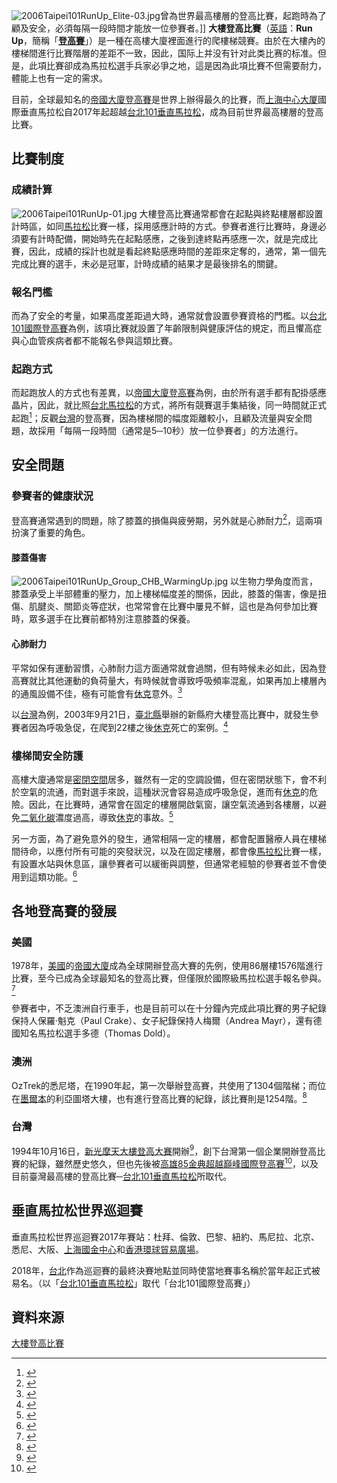 [[File:2006Taipei101RunUp_Elite-03.jpg|thumb]]曾為世界最高樓層的登高比賽，起跑時為了顧及安全，必須每隔一段時間才能放一位參賽者。]]
'''大樓登高比賽'''（[[英語|英語]]：'''Run Up'''，簡稱「'''[[登高賽|登高賽]]'''」）是一種在高樓大廈裡面進行的爬樓梯競賽。由於在大樓內的樓梯間進行比賽階層的差距不一致，因此，国际上并没有针对此类比赛的标准。但是，此項比賽卻成為馬拉松選手兵家必爭之地，這是因為此項比賽不但需要耐力，體能上也有一定的需求。

目前，全球最知名的[[帝國大廈登高賽|帝國大廈登高賽]]是世界上辦得最久的比賽，而[[上海中心大厦|上海中心大厦]]國際垂直馬拉松自2017年起超越[[台北101垂直馬拉松|台北101垂直馬拉松]]，成為目前世界最高樓層的登高比賽。

==比賽制度==
===成績計算===
[[File:2006Taipei101RunUp-01.jpg|thumb]]
大樓登高比賽通常都會在起點與終點樓層都設置計時區，如同[[馬拉松|馬拉松]]比賽一樣，採用感應計時的方式。參賽者進行比賽時，身邊必須要有計時配備，開始時先在起點感應，之後到達終點再感應一次，就是完成比賽，因此，成績的採計也就是看起終點感應時間的差距來定奪的，通常，第一個先完成比賽的選手，未必是冠軍，計時成績的結果才是最後排名的關鍵。
===報名門檻===
而為了安全的考量，如果高度差距過大時，通常就會設置參賽資格的門檻。以[[台北101國際登高賽|台北101國際登高賽]]為例，該項比賽就設置了年齡限制與健康評估的規定，而且懼高症與心血管疾病者都不能報名參與這類比賽。

===起跑方式===
而起跑放人的方式也有差異，以[[帝國大廈登高賽|帝國大廈登高賽]]為例，由於所有選手都有配掛感應晶片，因此，就比照[[台北馬拉松|台北馬拉松]]的方式，將所有競賽選手集結後，同一時間就正式起跑<ref>{{cite news|url=https://www.theguardian.com/sport/2017/feb/09/empire-state-building-run-up-2017-suzy-walsham-rebecca-sdoia|title=Running up the Empire State Building is exhausting - and hugely rewarding|author=Tom Gottlieb|publisher=[[衛報|衛報]]|date=2017年2月9日|accessdate=2019年11月20日|language=en|archive-date=2019年4月14日|archive-url=https://web.archive.org/web/20190414234257/https://www.theguardian.com/sport/2017/feb/09/empire-state-building-run-up-2017-suzy-walsham-rebecca-sdoia|dead-url=no}}</ref>；反觀[[台灣|台灣]]的登高賽，因為樓梯間的幅度距離較小，且顧及流量與安全問題，故採用「每隔一段時間（通常是5─10秒）放一位參賽者」的方法進行。

==安全問題==
===參賽者的健康狀況===
登高賽通常遇到的問題，除了膝蓋的損傷與疲勞期，另外就是心肺耐力<ref>{{cite web|url=http://tyh.com.tw/15Fatness/Fatness003.php|author=-{涂}-富籌|title=肥胖朋友 別逞強登高搶流行|date=2005年12月5日|accessdate=2007年3月17日|deadurl=yes|archiveurl=https://web.archive.org/web/20070929004401/http://tyh.com.tw/15Fatness/Fatness003.php|archivedate=2007年9月29日}}</ref>，這兩項扮演了重要的角色。
====膝蓋傷害====
[[File:2006Taipei101RunUp_Group_CHB_WarmingUp.jpg|thumb]]
以生物力學角度而言，膝蓋承受上半部體重的壓力，加上樓梯幅度差的關係，因此，膝蓋的傷害，像是扭傷、肌腱炎、關節炎等症狀，也常常會在比賽中屢見不鮮，這也是為何參加比賽時，眾多選手在比賽前都特別注意膝蓋的保養。
====心肺耐力====
平常如保有運動習慣，心肺耐力這方面通常就會過關，但有時候未必如此，因為登高賽就比其他運動的負荷量大，有時候就會導致呼吸頻率混亂，如果再加上樓層內的通風設備不佳，極有可能會有[[休克|休克]]意外。<ref>{{cite news|title=爬上101 心肺ㄍ一ㄥ得住嗎？負荷過大 曾發生猝死 建議日爬10~15層樓梯 每分鐘50~100階 痛就停止|author=陳俊忠（台灣運動健康學會理事長）|date=2005年11月8日|publisher=[[聯合報|聯合報]]|page=E4|work=健康}}</ref>

以[[台灣|台灣]]為例，2003年9月21日，[[新北市|臺北縣]]舉辦的新縣府大樓登高比賽中，就發生參賽者因為呼吸急促，在爬到22樓之後[[休克|休克]]死亡的案例。<ref>{{cite news|title=北縣主辦爬樓梯賽 46歲體育老師猝死 跑到22樓休克倒地 初判心肌梗塞不治 意外死亡可獲理賠兩百萬|author=林全洲|coauthor=饒磐安|date=2003年9月22日|publisher=[[聯合報|聯合報]]|page=A5|work=話題}}</ref>

===樓梯間安全防護===
高樓大廈通常是[[密閉空間|密閉空間]]居多，雖然有一定的空調設備，但在密閉狀態下，會不利於空氣的流通，而對選手來說，這種狀況會容易造成呼吸急促，進而有[[休克|休克]]的危險。因此，在比賽時，通常會在固定的樓層開啟氣窗，讓空氣流通到各樓層，以避免[[二氧化碳|二氧化碳]]濃度過高，導致[[休克|休克]]的事故。<ref>{{cite news|title=《開放空間》在101登高賽之前……|author=陳俊忠（台灣運動健康學會理事長）|date=2005年11月12日|publisher=[[民生報|民生報]]|page=A14|work=杏林臉譜}}</ref>

另一方面，為了避免意外的發生，通常相隔一定的樓層，都會配置醫療人員在樓梯間待命，以應付所有可能的突發狀況，以及在固定樓層，都會像[[馬拉松|馬拉松]]比賽一樣，有設置水站與休息區，讓參賽者可以緩衝與調整，但通常老經驗的參賽者並不會使用到這類功能。<ref>{{cite news|title=登高賽 醫療站不能少|author=白東圯（公務人員，[[新北市|臺北縣]][[中和區|中和市]]）|date=2003年9月22日|publisher=[[聯合報|聯合報]]|page=A15|work=民意論壇}}</ref>

==各地登高賽的發展==
===美國===
{{main|帝國大廈登高賽}}
1978年，[[美國|美國]]的[[帝國大廈|帝國大廈]]成為全球開辦登高大賽的先例，使用86層樓1576階進行比賽，至今已成為全球最知名的登高比賽，但僅限於國際級馬拉松選手報名參與。<ref>{{cite web|url=http://www.esbnyc.com/tourism/tourism_specialevents_runup.cfm|title=Annual ESB Run-Up|accessdate=2007年3月17日|archive-date=2006年11月10日|archive-url=https://web.archive.org/web/20061110192412/https://www.esbnyc.com/tourism/tourism_specialevents_runup.cfm|dead-url=no}}</ref>

參賽者中，不乏澳洲自行車手，也是目前可以在十分鐘內完成此項比賽的男子紀錄保持人保羅‧魁克（Paul Crake）、女子紀錄保持人梅爾（Andrea Mayr），還有德國知名馬拉松選手多德（Thomas Dold）。

===澳洲===
OzTrek的悉尼塔，在1990年起，第一次舉辦登高賽，共使用了1304個階梯；而位在[[墨爾本|墨爾本]]的利亞圖塔大樓，也有進行登高比賽的紀錄，該比賽則是1254階。<ref>{{cite web|url=http://www.sydneytoweroztrek.com.au/tower_runup.html|title=Sydney Tower Run-up|accessdate=2007年3月17日|deadurl=yes|archiveurl=https://web.archive.org/web/20070208181938/http://www.sydneytoweroztrek.com.au/tower_runup.html|archivedate=2007年2月8日}}</ref>

===台灣===
{{main|台灣登高賽列表}}
1994年10月16日，[[新光摩天大樓登高大賽|新光摩天大樓登高大賽]]開辦<ref>{{cite news|author=崔德龍|title=新光人壽摩天大樓登高賽昨舉行|publisher=[[經濟日報_(台灣)|經濟日報]]|date=1998年8月10日|work=工商活動|page=20}}</ref>，創下台灣第一個企業開辦登高比賽的紀錄，雖然歷史悠久，但也先後被[[高雄85金典超越巔峰國際登高賽|高雄85金典超越巔峰國際登高賽]]<ref>{{cite news|title=「港都義消園地」：體育季登場 鳳凰志工出動 八十五層樓國際登高賽今起跑 二十四名志工配合榮總設置緊急醫療站 協助救護工作|date=2003年3月22日|publisher=[[中華日報|中華日報]]（南部版）|page=21|work=南部焦點}}</ref>，以及目前臺灣最高樓的登高比賽─[[台北101垂直馬拉松|台北101垂直馬拉松]]所取代。

==垂直馬拉松世界巡迴賽==
垂直馬拉松世界巡迴賽2017年賽站：杜拜、倫敦、巴黎、紐約、馬尼拉、北京、悉尼、大阪、[[上海國金中心|上海國金中心]]和[[香港環球貿易廣場|香港環球貿易廣場]]。

2018年，[[台北|台北]]作為巡迴賽的最終決賽地點並同時使當地賽事名稱於當年起正式被易名。（以「[[台北101垂直馬拉松|台北101垂直馬拉松]]」取代「台北101國際登高賽」）

==資料來源==
{{reflist}}

[[Category:大樓登高比賽|]]